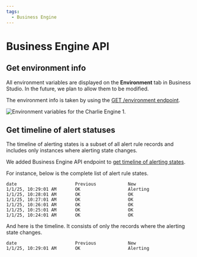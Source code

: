 ```yaml
---
tags:
  - Business Engine
---
```



# Business Engine API

## Get environment info

All environment variables are displayed on the **Environment** tab in Business Studio. In the future, we plan to allow them to be modified.

The environment info is taken by using the [GET /environment endpoint](/big/api/#tag/Environment/operation/EnvironmentController_get).

<Image
  title="Environment variables for the Charlie Engine 1."
  src="/img/blog/2024-12-31-big-2.2.0/env.png"
/>

## Get timeline of alert statuses

The timeline of alerting states is a subset of all alert rule records and includes only instances where alerting state changes.

We added Business Engine API endpoint to [get timeline of alerting states](/big/api/#tag/Alert-Rules/operation/AlertsController_getHistoryTimeline).

For instance, below is the complete list of alert rule states.

```text
date                      Previous            New
1/1/25, 10:29:01 AM       OK                  Alerting
1/1/25, 10:28:01 AM       OK                  OK
1/1/25, 10:27:01 AM       OK                  OK
1/1/25, 10:26:01 AM       OK                  OK
1/1/25, 10:25:01 AM       OK                  OK
1/1/25, 10:24:01 AM       OK                  OK
```

And here is the timeline. It consists of only the records where the alerting state changes.

```text
date                      Previous            New
1/1/25, 10:29:01 AM       OK                  Alerting
```